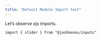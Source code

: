 ```yaml
---
title: "Default Module Import test"
---
```


Let's observe ojs imports.

```ojs
import { slider } from "@jashkenas/inputs"
```

